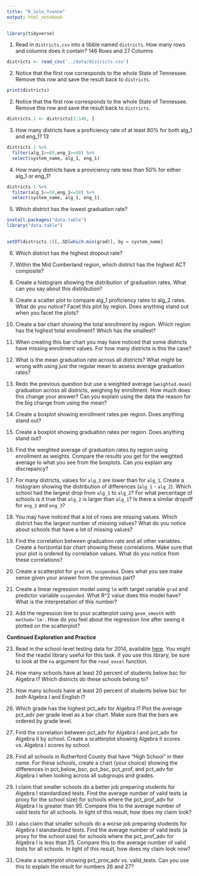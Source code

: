 ```yaml
---
title: "R_Solo_Yvonne"
output: html_notebook
---
```



```r
library(tidyverse)
```
1. Read in `districts.csv` into a tibble named `districts`. How many rows and columns does it contain? 146 Rows and 27 Columns

```r
districts <- read_csv('../data/districts.csv')

```

2. Notice that the first row corresponds to the whole State of Tennessee. Remove this row and save the result back to `districts`.
```r
print(districts)
```

2. Notice that the first row corresponds to the whole State of Tennessee. Remove this row and save the result back to `districts`.
```r
districts.1 <- districts[2:146, ]
```

3. How many districts have a proficiency rate of at least 80% for both alg_1 and eng_1? 13
```r
districts.1 %>% 
  filter(alg_1>=80,eng_1>=80) %>% 
  select(system_name, alg_1, eng_1)
```
4. How many districts have a proviciency rate less than 50% for either alg_1 or eng_1?
```r
districts.1 %>% 
  filter(alg_1<=50,eng_1<=50) %>% 
  select(system_name, alg_1, eng_1)
```

5. Which district has the lowest graduation rate?
```r
install.packages("data.table")
library("data.table")
  
```

```r
setDT(districts.1)[,.SD[which.min(grad)], by = system_name]
```

6. Which district has the highest dropout rate?

7. Within the Mid Cumberland region, which district has the highest ACT composite?

8. Create a histogram showing the distribution of graduation rates. What can you say about this distribution?

9. Create a scatter plot to compare alg_1 proficiency rates to alg_2 rates. What do you notice? Facet this plot by region. Does anything stand out when you facet the plots?

10. Create a bar chart showing the total enrollment by region. Which region has the highest total enrollment? Which has the smallest?

11. When creating this bar chart you may have noticed that some districts have missing enrollment values. For how many districts is this the case?

12. What is the mean graduation rate across all districts? What might be wrong with using just the regular mean to assess average graduation rates?

13. Redo the previous question but use a weighted average (`weighted.mean`) graduation across all districts, weighing by enrollment. How much does this change your answer? Can you explain using the data the reason for the big change from using the mean?

14. Create a boxplot showing enrollment rates per region. Does anything stand out?

15. Create a boxplot showing graduation rates per region. Does anything stand out?

16. Find the weighted average of graduation rates by region using enrollment as weights. Compare the results you get for the weighted average to what you see from the boxplots. Can you explain any discrepancy?

17. For many districts, values for `alg_2` are lower than for `alg_1`. Create a histogram showing the distribution of differences (`alg_1` - `alg_2`). Which school had the largest drop from `alg_1` to `alg_2`? For what percentage of schools is it true that `alg_2` is larger than `alg_1`? Is there a similar dropoff for `eng_2` and `eng_3`?

18. You may have noticed that a lot of rows are missing values. Which district has the largest number of missing values? What do you notice about schools that have a lot of missing values?

19. Find the correlation between graduation rate and all other variables. Create a horizontal bar chart showing these correlations. Make sure that your plot is ordered by correlation values. What do you notice from these correlations?

20. Create a scatterplot for `grad` vs. `suspended`. Does what you see make sense given your answer from the previous part?

21. Create a linear regression model using `lm` with target variable `grad` and predictor variable `suspended`. What R^2 value does this model have? What is the interpretation of this number?

22. Add the regression line to your scatterplot using `geom_smooth` with `method='lm'`. How do you feel about the regression line after seeing it plotted on the scatterplot?

**Continued Exploration and Practice**

23. Read in the school-level testing data for 2014, available [here](https://www.tn.gov/content/dam/tn/education/data/data_2014_school_base.xlsx). You might find the readxl library useful for this task. If you use this library, be sure to look at the `na` argument for the `read_excel` function.

24. How many schools have at least 20 percent of students below bsc for Algebra I? Which districts do these schools belong to?

25. How many schools have at least 20 percent of students below bsc for _both_ Algebra I and English I?

26. Which grade has the highest pct_adv for Algebra I? Plot the average pct_adv per grade level as a bar chart. Make sure that the bars are ordered by grade level.

27. Find the correlation between pct_adv for Algebra I and pct_adv for Algebra II by school. Create a scatterplot showing Algebra II scores vs. Algebra I scores by school.

28. Find all schools in Rutherford County that have "High School" in their name. For these schools, create a chart (your choice) showing the differences in pct_below_bsc, pct_bsc, pct_prof, and pct_adv for Algebra I when looking across all subgroups and grades.

29. I claim that smaller schools do a better job preparing students for Algebra I standardized tests. Find the average number of valid tests (a proxy for the school size) for schools where the pct_prof_adv for Algebra I is greater than 95. Compare this to the average number of valid tests for all schools. In light of this result, how does my claim look?

30. I also claim that smaller schools do a worse job preparing students for Algebra I standardized tests. Find the average number of valid tests (a proxy for the school size) for schools where the pct_prof_adv for Algebra I is less than 25. Compare this to the average number of valid tests for all schools. In light of this result, how does my claim look now?

31. Create a scatterplot showing pct_prov_adv vs. valid_tests. Can you use this to explain the result for numbers 26 and 27?